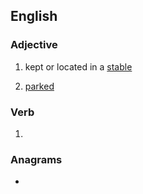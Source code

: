 ==English==

===Adjective===
{{en-adj|-}}

# kept or located in a [[stable]]
# {{lb|en|rail transport|of a rail vehicle}} [[parked]]

===Verb===
{{head|en|verb form}}

# {{en-past of|stable}}

===Anagrams===
* {{anagrams|en|BLASTed|baldest|blasted}}